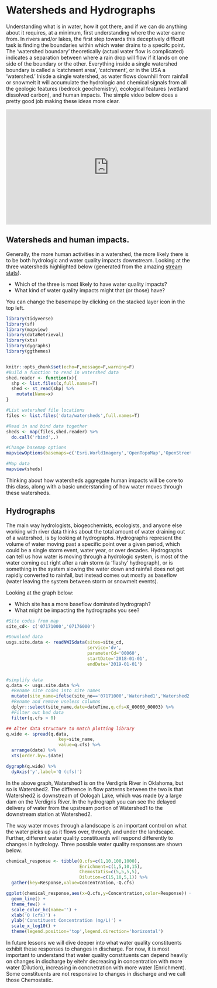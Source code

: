

# Watersheds and Hydrographs

Understanding what is in water, how it got there, and if we can do anything about it
requires, at a minimum, first understanding where the water came from. In rivers and/or lakes,
the first step towards this deceptively difficult task is finding the boundaries within which
water drains to a specifc point. The 'watershed boundary' theoretically (actual
water flow is complicated) indicates a separation
between where a rain drop will flow if it lands on one side of the boundary or the other. Everything inside a single watershed boundary is called a 'catchment area', 'catchment', or 
in the USA a 'watershed.' Inisde a single watershed, as water flows downhill from rainfall or 
snowmelt it will accumulate the hydrologic and chemical signals from all the geologic features
(bedrock geochemistry), ecological features (wetland dissolved carbon), and human impacts. The 
simple video below does a pretty good job making these ideas more clear. 

<iframe width="560" height="315" src="https://www.youtube.com/embed/QOrVotzBNto" frameborder="0" allow="accelerometer; autoplay; encrypted-media; gyroscope; picture-in-picture" allowfullscreen></iframe>


## Watersheds and human impacts. 

Generally, the more human activities in a watershed, the more likely there is to be
both hydrologic and water quality impacts downstream. Looking at the three watersheds highlighted below (generated from the amazing [stream stats](https://streamstats.usgs.gov/ss/)).

- Which of the three is most likely to have water quality impacts? 
- What kind of water quality impacts might that (or those) have? 

You can change the basemape by clicking on the stacked layer icon in the top left. 

```r
library(tidyverse)
library(sf)
library(mapview)
library(dataRetrieval)
library(xts)
library(dygraphs)
library(ggthemes)


knitr::opts_chunk$set(echo=F,message=F,warning=F)
#Build a function to read in watershed data
shed.reader <- function(x){
  shp <- list.files(x,full.names=T)
  shed <- st_read(shp) %>%
    mutate(Name=x)
}

#List watershed file locations
files <- list.files('data/watersheds',full.names=T)

#Read in and bind data together
sheds <- map(files,shed.reader) %>%
  do.call('rbind',.)

#Change basemap options
mapviewOptions(basemaps=c('Esri.WorldImagery','OpenTopoMap','OpenStreetMap'))
```


```r
#Map data
mapview(sheds)

```

Thinking about how watersheds aggregate human impacts will be core to this class, along
with a basic understanding of how water moves through these watersheds.

## Hydrographs

The main way hydrologists, biogeochemists, ecologists, and anyone else working with 
river data thinks about the total amount of water draining out of a watershed, is by looking
at hydrographs. Hydrographs represent the volume of water moving past a specific point
over a given period, which could be a single storm event, water year, or over decades.
Hydrographs can tell us how water is moving through a hydrologic system, is most of the
water coming out right after a rain storm (a 'flashy' hydrograph), or is something in the
system slowing the water down and rainfall does not get rapidly converted to rainfall, but
instead comes out mostly as baseflow (water leaving the system between storm or 
snowmelt events).

Looking at the graph below:

- Which site has a more baseflow dominated hydrograph?
- What might be impacting the hydrographs you see? 


```r
#Site codes from map
site_cd<- c('07171000','07176000')

#Download data
usgs.site.data <- readNWISdata(sites=site_cd,
                               service='dv',
                               parameterCd='00060',
                               startDate='2018-01-01',
                               endDate='2019-01-01')


#simplify data 
q.data <- usgs.site.data %>%
  #Rename site codes into site names
  mutate(site_name=ifelse(site_no=='07171000','Watershed1','Watershed2')) %>%
  #Rename and remove useless columns
  dplyr::select(site_name,date=dateTime,q.cfs=X_00060_00003) %>%
  #Filter out bad data
  filter(q.cfs > 0)

## Alter data structure to match plotting library
q.wide <- spread(q.data,
                    key=site_name,
                    value=q.cfs) %>%
  arrange(date) %>%
  xts(order.by=.$date)
```


```r
dygraph(q.wide) %>%
  dyAxis('y',label='Q (cfs)')

```

In the above graph, Watershed1 is on the Verdigris River in Oklahoma, but so is Watershed2. The difference in flow patterns between the two is that Watershed2 is downstream of Oologah Lake, which was made by a large dam on the Verdigris River. In the hydrograph you can see the delayed delivery of water from the upstream portion of Watershed1 to the downstream station at Watershed2. 

The way water moves through a landscape is an important control on what the water picks up as it flows over, through, and under the landscape. Further, different water quality constituents will respond differently to changes in hydrology. Three possible water quality responses are shown below. 

```r
chemical_response <- tibble(Q.cfs=c(1,10,100,1000),
                            Enrichment=c(1,5,10,15),
                            Chemostatis=c(5,5,5,5),
                            Dilution=c(15,10,5,1)) %>%
  gather(key=Response,value=Concentration,-Q.cfs)

ggplot(chemical_response,aes(x=Q.cfs,y=Concentration,color=Response)) + 
  geom_line() + 
  theme_few() + 
  scale_color_hc(name='') + 
  xlab('Q (cfs)') + 
  ylab('Constituent Concentration (mg/L)') + 
  scale_x_log10() + 
  theme(legend.position='top',legend.direction='horizontal')

```

In future lessons we will dive deeper into what water quality constituents exhibit these responses to changes in discharge. For now, it is most important to understand that water quality constituents can depend heavily on changes in discharge by eitehr decreasing in concentration with more water (Dilution), increasing in concnetration with more water (Enrichment). Some constituents are not responsive to changes in discharge and we call those Chemostatic. 


